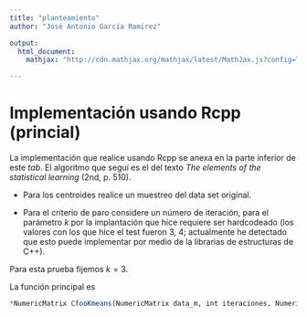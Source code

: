 ---
title: "planteamiento"
author: "José Antonio García Ramirez"

output: 
  html_document:
    mathjax: "http://cdn.mathjax.org/mathjax/latest/MathJax.js?config=TeX-AMS-MML_HTMLorMML"

---


# Implementación usando Rcpp (princial) 

La implementación que realice usando Rcpp se anexa en la parte inferior de este *tab*. El algoritmo que seguí es el del texto *The elements of the statistical learning* (2nd, p. 510).

- Para los centroides realice un muestreo del data set original.

- Para el criterio de paro considere un número de iteración, para el parámetro $k$ por la implantación que hice requiere ser hardcodeado (los valores con los que hice el test fueron 3, 4; actualmente he detectado que esto puede implementar por medio de la librarias de estructuras de C++).



Para esta prueba fijemos $k=3$.


La función principal es 

```{r code, eval=FALSE}
*NumericMatrix CfooKmeans(NumericMatrix data_m, int iteraciones, NumericMatrix distancias, NumericMatrix centroides, int n, NumericVector columnas_vector, int columnas, int k )*
```


